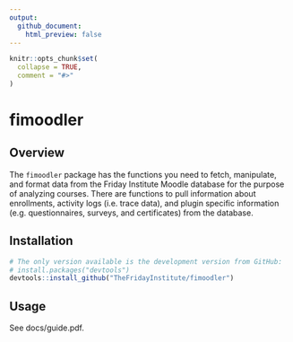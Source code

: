 ```yaml
---
output: 
  github_document:
    html_preview: false
---
```


```r
knitr::opts_chunk$set(
  collapse = TRUE,
  comment = "#>"
)
```

# fimoodler

## Overview

The `fimoodler` package has the functions you need to fetch, manipulate, and format data from the Friday Institute Moodle database for the purpose of analyzing courses.  There are functions to pull information about enrollments, activity logs (i.e. trace data), and plugin specific information (e.g. questionnaires, surveys, and certificates) from the database.

## Installation

```r
# The only version available is the development version from GitHub:
# install.packages("devtools")
devtools::install_github("TheFridayInstitute/fimoodler")
```

## Usage
See docs/guide.pdf.
